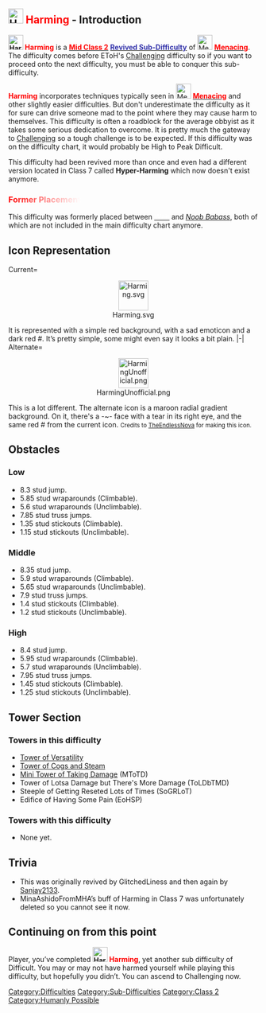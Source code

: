 {{DISPLAYTITLE:Harming}}
{{NoticeScrollboxNew|Notices={{Inclusion|reason=Allowed by staff}}{{Humanly Possible}}}}<br>
{{BetterQuote|text=Warning to all obbyists: This difficulty may cause self-harm.|quoter=A sign.}}
==[[File:Harming.svg|30x30px]] <span style="color:#FF0000">'''Harming'''</span> - Introduction==
{{NewDifficultyInfobox|title1=[[File:Harming.svg|30x30px]] <span style="color:#FF0000">Harming</span>|image1=<gallery>
Harming.svg | Current
HarmingUnofficial.png | Alternate
</gallery>|class={{Class2Difficulties|Jolly}} [[:Category:Class 2|<span style="color:orange">Mid Class 2</span>]]|type=[[File:Absolutism.png|30x30px]] [[:Category:Revived|<span style="color:blue">Revived Sub-Difficulty</span>]]|previous=[[File:MenacingDifficulty.png|30px]] [[Menacing]]|next={{Class2Difficulties|Challenging}} [https://jtoh.fandom.com/wiki/Challenging Challenging]|main_difficulty={{Class2Difficulties|Difficult}} [https://jtoh.fandom.com/wiki/Difficult <span style="color:red">Difficult</span>]|creator(s)=*[[User:Sanjay2133|Sanjay2133]] (Reviver), [[User:The Difficulty Enthusiast|The Difficulty Enthusiast]] (Another reviver)
*[[User:AlephWasTaken|AlephWasTaken]] (Original Creator)|caption1=haha mi[REDACTED] you can’t revive [[Harming|harming]] as a class 7 difficulty when it should NOT be one|date_removed=5/5/22 - 1st Time
7/11/22 - 2nd Time|removal_reason=1st Time - Unknown
2nd Time - Mass removal of all pages created by GlitchedLiness|revival_date=8/31/22 (first), 8/12/25 (second)|date_added=19/01/2021|prior_previous=*{{Class2Difficulties|Wait}} [[Wait|<span style="color:white">'''Wait'''</span>]]
*[[File:Absolutism.png|30x30px]] [[Absolutism]]
*[[File:Crewmate.png|30x30px]] Crewmate (deleted)
*{{Class2Difficulties|Noob Babass}} [[Noob Babass]]|prior_next=*{{Class2Difficulties|Noob Babass}} [[Noob Babass]]
*[[File:ASDFGHJKL_REEEEE.png |30x30px]] Problematic (deleted)
*[[File:Random.jpg|30x30px]] Random (Deleted)
*[[File:Rage_revamp_icon.png|30x30px]] Rage (Deleted)|decal_id=122776176623840}}
'''[[File:Harming.svg|30x30px]] <span style="color:#FF0000">Harming</span>''' is a [[:Category:Class 2|<span style="color:#FF0000">'''Mid Class 2'''</span>]] '''[[:Category:Revived|<span style="color:#3333AA">Revived Sub-Difficulty</span>]]''' of [[File:MenacingDifficulty.png|30px]] [[Menacing|<span style="color:red">'''Menacing'''</span>]]. The difficulty comes before EToH's {{Class2Difficulties|Challenging}} [https://jtoh.fandom.com/wiki/Challenging Challenging] difficulty so if you want to proceed onto the next difficulty, you must be able to conquer this sub-difficulty.

<span style="color:#FF0000">'''Harming'''</span> incorporates techniques typically seen in [[File:MenacingDifficulty.png|30px]] [[Menacing|<span style="color:red">'''Menacing'''</span>]] and other slightly easier difficulties. But don't underestimate the difficulty as it for sure can drive someone mad to the point where they may cause harm to themselves. This difficulty is often a roadblock for the average obbyist as it takes some serious dedication to overcome. It is pretty much the gateway to {{Class2Difficulties|Challenging}} [https://jtoh.fandom.com/wiki/Challenging Challenging] so a tough challenge is to be expected. If this difficulty was on the difficulty chart, it would probably be High to Peak Difficult.

This difficulty had been revived more than once and even had a different version located in Class 7 called '''Hyper-Harming''' which now doesn't exist anymore.

=== <span style="background:linear-gradient(90deg, red, white); -webkit-background-clip:text !important; -webkit-text-fill-color:transparent;"> Former Placement </span> ===
This difficulty was formerly placed between {{Class2Difficulties|Wait}} [[Wait|<span style="color:#FFFFFF">'''Wait'''</span>]] and {{Class2Difficulties|Noob Babass}} ''[[Noob Babass]]'', both of which are not included in the main difficulty chart anymore.

==Icon Representation==
<tabber>
Current=
<center>[[File:Harming.svg|60x60px]]</center>
It is represented with a simple red background, with a sad emoticon and a dark red #. It’s pretty simple, some might even say it looks a bit plain.
|-|
Alternate=
<center>[[File:HarmingUnofficial.png|60x60px]]</center>
This is a lot different. The alternate icon is a maroon radial gradient background. On it, there's a -~- face with a tear in its right eye, and the same red # from the current icon.
<small>Credits to [[User:TheEndlessNova|TheEndlessNova]] for making this icon.</small>
</tabber>

==Obstacles==

===Low===

* 8.3 stud jump.
* 5.85 stud wraparounds (Climbable).
* 5.6 stud wraparounds (Unclimbable).
* 7.85 stud truss jumps.
* 1.35 stud stickouts (Climbable).
* 1.15 stud stickouts (Unclimbable).

===Middle===

* 8.35 stud jump.
* 5.9 stud wraparounds (Climbable).
* 5.65 stud wraparounds (Unclimbable).
* 7.9 stud truss jumps.
* 1.4 stud stickouts (Climbable).
* 1.2 stud stickouts (Unclimbable).

===High===

* 8.4 stud jump.
* 5.95 stud wraparounds (Climbable).
* 5.7 stud wraparounds (Unclimbable).
* 7.95 stud truss jumps.
* 1.45 stud stickouts (Climbable).
* 1.25 stud stickouts (Unclimbable).

==Tower Section==

===Towers in this difficulty===

*[https://jtoh.fandom.com/wiki/Tower_of_Versatility Tower of Versatility]
*[https://jtoh.fandom.com/wiki/Tower_of_Cogs_and_Steam Tower of Cogs and Steam]
*[[Mini Tower of Taking Damage]] (MToTD)
*Tower of Lotsa Damage but There's More Damage (ToLDbTMD)
*Steeple of Getting Reseted Lots of Times (SoGRLoT)
*Edifice of Having Some Pain (EoHSP)

===Towers with this difficulty===

*None yet.

==Trivia==

*This was originally revived by GlitchedLiness and then again by [[User:Sanjay2133|Sanjay2133]].
*MinaAshidoFromMHA’s buff of Harming in Class 7 was unfortunately deleted so you cannot see it now.

==Continuing on from this point==
Player, you’ve completed '''[[File:Harming.svg|30x30px]] <span style="color:#FF0000">Harming</span>''', yet another sub difficulty of Difficult. You may or may not have harmed yourself while playing this difficulty, but hopefully you didn’t. You can ascend to Challenging now.

{{DifficultiesNavbox}}
[[Category:Difficulties]]
[[Category:Sub-Difficulties]]
[[Category:Class 2]]
[[Category:Humanly Possible]]
